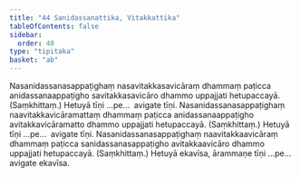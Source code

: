 ```yaml
---
title: "44 Sanidassanattika, Vitakkattika"
tableOfContents: false
sidebar:
  order: 40
type: "tipitaka"
basket: "ab"
---
```



<DynamicBreadcrumb />

<Division number="53">

<Paragraph number="168">
Nasanidassanasappaṭighaṃ nasavitakkasavicāraṃ dhammaṃ paṭicca anidassanaappaṭigho savitakkasavicāro dhammo uppajjati hetupaccayā. (Saṃkhittaṃ.) Hetuyā tīṇi …pe…  avigate tīṇi.
</Paragraph>

<Paragraph number="169">
Nasanidassanasappaṭighaṃ naavitakkavicāramattaṃ dhammaṃ paṭicca anidassanaappaṭigho avitakkavicāramatto dhammo uppajjati hetupaccayā. (Saṃkhittaṃ.) Hetuyā tīṇi …pe…  avigate tīṇi.
</Paragraph>

<Paragraph number="170">
Nasanidassanasappaṭighaṃ naavitakkaavicāraṃ dhammaṃ paṭicca sanidassanasappaṭigho avitakkaavicāro dhammo uppajjati hetupaccayā. (Saṃkhittaṃ.) Hetuyā ekavīsa, ārammaṇe tīṇi …pe…  avigate ekavīsa.
</Paragraph>
</Division>